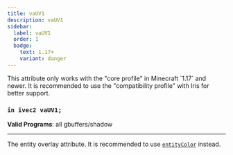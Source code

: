 ```yaml
---
title: vaUV1
description: vaUV1
sidebar:
  label: vaUV1
  order: 1
  badge:
    text: 1.17+
    variant: danger
---
```


<Aside type="danger">This attribute only works with the "core profile" in Minecraft `1.17` and newer. It is recommended to use the "compatibility profile" with Iris for better support. </Aside>

### `in ivec2 vaUV1;`

**Valid Programs**: all gbuffers/shadow

---

The entity overlay attribute. It is recommended to use [`entityColor`](/reference/uniforms/general/entitycolor) instead.